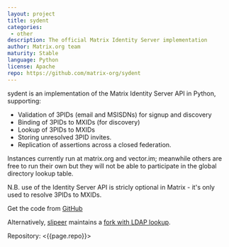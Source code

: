 ```yaml
---
layout: project
title: sydent
categories: 
 - other
description: The official Matrix Identity Server implementation
author: Matrix.org team
maturity: Stable
language: Python
license: Apache
repo: https://github.com/matrix-org/sydent
---
```


sydent is an implementation of the Matrix Identity Server API in Python, supporting:

* Validation of 3PIDs (email and MSISDNs) for signup and discovery
* Binding of 3PIDs to MXIDs (for discovery)
* Lookup of 3PIDs to MXIDs
* Storing unresolved 3PID invites.
* Replication of assertions across a closed federation.

Instances currently run at matrix.org and vector.im; meanwhile others are free to run their own but they will not be able to participate in the global directory lookup table.

N.B. use of the Identity Server API is stricly optional in Matrix - it's only used to resolve 3PIDs to MXIDs.

Get the code from [GitHub](https://github.com/matrix-org/sydent)

Alternatively, [slipeer](https://github.com/slipeer) maintains a [fork with LDAP lookup](https://github.com/slipeer/sydent).

Repository: <{{page.repo}}>
